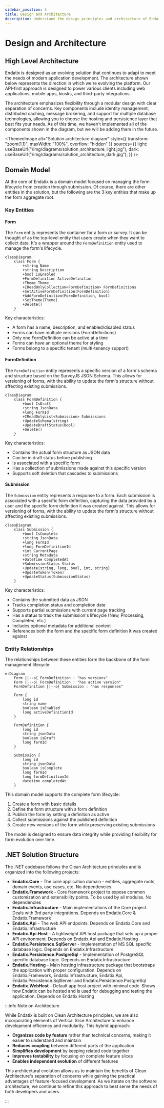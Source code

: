 ```yaml
---
sidebar_position: 5
title: Design and Architecture
description: Understand the design principles and architecture of Endatix
---
```



# Design and Architecture

## High Level Architecture

Endatix is designed as an evolving solution that continues to adapt to meet the needs of modern application development. The architecture shown below represents the direction in which we're evolving the platform. Our API-first approach is designed to power various clients including web applications, mobile apps, kiosks, and third-party integrations.

The architecture emphasizes flexibility through a modular design with clear separation of concerns. Key components include identity management, distributed caching, message brokering, and support for multiple database technologies, allowing you to choose the hosting and persistence layer that best fits your needs. As of this time, we haven't implemented all of the components shown in the diagram, but we will be adding them in the future.

<ThemedImage
  alt="Solution architecture diagram"
  style={{ 
    transform: "zoom(1.1)",
    maxWidth: "100%",
    overflow: "hidden"
  }}
  sources={{
    light: useBaseUrl("/img/diagrams/solution_architecture_light.jpg"),
    dark: useBaseUrl("/img/diagrams/solution_architecture_dark.jpg"),
  }}
/>

## Domain Model

At the core of Endatix is a domain model focused on managing the form lifecycle from creation through submission. Of course, there are other entities in the solution, but the following are the 3 key entities that make up the form aggregate root.

### Key Entities

#### Form

The `Form` entity represents the container for a form or survey. It can be thought of as the top-level entity that users create when they want to collect data. It's a wrapper around the `FormDefinition` entity used to manage the form's lifecycle.

```mermaid
classDiagram
    class Form {
        +string Name
        +string Description
        +bool IsEnabled
        +FormDefinition ActiveDefinition
        +Theme Theme
        +IReadOnlyCollection<FormDefinition> FormDefinitions
        +SetActiveFormDefinition(FormDefinition)
        +AddFormDefinition(FormDefinition, bool)
        +SetTheme(Theme)
        +Delete()
    }
```

Key characteristics:
- A form has a name, description, and enabled/disabled status
- Forms can have multiple versions (FormDefinitions)
- Only one FormDefinition can be active at a time
- Forms can have an optional theme for styling
- Forms belong to a specific tenant (multi-tenancy support)

#### FormDefinition

The `FormDefinition` entity represents a specific version of a form's schema and structure based on the SurveyJS JSON Schema. This allows for versioning of forms, with the ability to update the form's structure without affecting existing submissions.

```mermaid
classDiagram
    class FormDefinition {
        +bool IsDraft
        +string JsonData
        +long FormId
        +IReadOnlyList<Submission> Submissions
        +UpdateSchema(string)
        +UpdateDraftStatus(bool)
        +Delete()
    }
```

Key characteristics:
- Contains the actual form structure as JSON data
- Can be in draft status before publishing
- Is associated with a specific form
- Has a collection of submissions made against this specific version
- Supports soft deletion that cascades to submissions

#### Submission

The `Submission` entity represents a response to a form. Each submission is associated with a specific form definition, capturing the data provided by a user and the specific form definition it was created against. This allows for versioning of forms, with the ability to update the form's structure without affecting existing submissions.

```mermaid
classDiagram
    class Submission {
        +bool IsComplete
        +string JsonData
        +long FormId
        +long FormDefinitionId
        +int CurrentPage
        +string Metadata
        +DateTime CompletedAt
        +SubmissionStatus Status
        +Update(string, long, bool, int, string)
        +UpdateToken(Token)
        +UpdateStatus(SubmissionStatus)
    }
```

Key characteristics:
- Contains the submitted data as JSON
- Tracks completion status and completion date
- Supports partial submissions with current page tracking
- Has a status to track the submission's lifecycle (New, Processing, Completed, etc.)
- Includes optional metadata for additional context
- References both the form and the specific form definition it was created against

### Entity Relationships

The relationships between these entities form the backbone of the form management lifecycle:

```mermaid
erDiagram
    Form ||--o{ FormDefinition : "has versions"
    Form ||--o| FormDefinition : "has active version"
    FormDefinition ||--o{ Submission : "has responses"
    
    Form {
        long id
        string name
        boolean isEnabled
        long activeDefinitionId
    }
    
    FormDefinition {
        long id
        string jsonData
        boolean isDraft
        long formId
    }
    
    Submission {
        long id
        string jsonData
        boolean isComplete
        long formId
        long formDefinitionId
        datetime completedAt
    }
```

This domain model supports the complete form lifecycle:
1. Create a form with basic details
2. Define the form structure with a form definition 
3. Publish the form by setting a definition as active
4. Collect submissions against the published definition
5. Create new versions of the form while preserving existing submissions

The model is designed to ensure data integrity while providing flexibility for form evolution over time.

## .NET Solution Structure

The .NET codebase follows the Clean Architecture principles and is organized into the following projects:

- **Endatix.Core** - The core application domain - entities, aggregate roots, domain events, use cases, etc. No dependencies
- **Endatix.Framework** - Core framework project to expose common customization and extensibility points. To be used by all modules. No dependencies
- **Endatix.Infrastructure** - Main implementations of the Core project. Deals with 3rd party integrations. Depends on Endatix.Core & Endatix.Framework
- **Endatix.Api** - The web API endpoints. Depends on Endatix.Core and Endatix.Infrastructure
- **Endatix.Api.Host** - A lightweight API host package that sets up a proper API environment. Depends on Endatix.Api and Endatix.Hosting
- **Endatix.Persistence.SqlServer** - Implementation of MS SQL specific database logic. Depends on Endatix.Infrastructure
- **Endatix.Persistence.PostgreSql** - Implementation of PostgreSQL specific database logic. Depends on Endatix.Infrastructure
- **Endatix.Hosting** - Main hosting infrastructure package that bootstraps the application with proper configuration. Depends on Endatix.Framework, Endatix.Infrastructure, Endatix.Api, Endatix.Persistence.SqlServer and Endatix.Persistence.PostgreSql
- **Endatix.WebHost** - Default app host project with minimal code. Shows how Endatix can be hosted and is used for debugging and testing the application. Depends on Endatix.Hosting


:::info Note on Architecture

While Endatix is built on Clean Architecture principles, we are also incorporating elements of Vertical Slice Architecture to enhance development efficiency and modularity. This hybrid approach:

- **Organizes code by feature** rather than technical concerns, making it easier to understand and maintain
- **Reduces coupling** between different parts of the application
- **Simplifies development** by keeping related code together
- **Improves testability** by focusing on complete feature slices
- **Enables independent evolution** of different features

This architectural evolution allows us to maintain the benefits of Clean Architecture's separation of concerns while gaining the practical advantages of feature-focused development. As we iterate on the software architecture, we continue to refine this approach to best serve the needs of both developers and users.

:::

